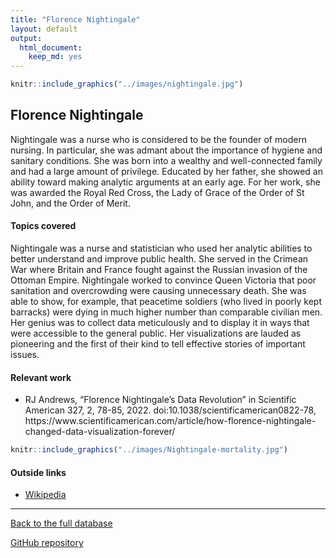 ```yaml
---
title: "Florence Nightingale"
layout: default
output:
  html_document:
    keep_md: yes
---
```


::: {.grid}

::: {.g-col-4}
```r
knitr::include_graphics("../images/nightingale.jpg")
```
:::

:::{.g-col-8}
# Florence Nightingale

Nightingale was a nurse who is considered to be the founder of modern nursing.  In particular, she was admant about the importance of hygiene and sanitary conditions.  She was born into a wealthy and well-connected family and had a large amount of privilege.  Educated by her father, she showed an ability toward making analytic arguments at an early age.  For her work, she was awarded the Royal Red Cross, the Lady of Grace of the Order of St John, and the Order of Merit.

:::

:::


#### Topics covered

Nightingale was a nurse and statistician who used her analytic abilities to better understand and improve public health.  She served in the Crimean War where Britain and France fought against the Russian invasion of the Ottoman Empire.  Nightingale worked to convince Queen Victoria that poor sanitation and overcrowding were causing unnecessary death.  She was able to show, for example, that peacetime soldiers (who lived in poorly kept barracks) were dying in much higher number than comparable civilian men. Her genius was to collect data meticulously and to display it in ways that were accessible to the general public.  Her visualizations are lauded as pioneering and the first of their kind to tell effective stories of important issues.


#### Relevant work

* RJ Andrews, "Florence Nightingale's Data Revolution" in Scientific American 327, 2, 78-85, 2022. doi:10.1038/scientificamerican0822-78, https://www.scientificamerican.com/article/how-florence-nightingale-changed-data-visualization-forever/

```r
knitr::include_graphics("../images/Nightingale-mortality.jpg")
```

#### Outside links

* [Wikipedia](https://en.wikipedia.org/wiki/Florence_Nightingale)




----------------------

[Back to the full database](https://hardin47.github.io/CURV/)

[GitHub repository](https://github.com/hardin47/CURV/)

